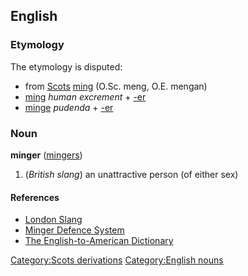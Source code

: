 == English ==
=== Etymology ===
The etymology is disputed:
* from [[w:Scots language|Scots]][[Category:Scots derivations]] [[ming]] (O.Sc. meng, O.E. mengan)
* [[ming]] ''human excrement'' + [[-er]]
* [[minge]] ''pudenda'' + [[-er]]

=== Noun ===
[[Category:English nouns]]
'''minger''' ([[mingers]])

#(''British slang'') an unattractive person (of either sex)

==== References ====
* [http://www.londonslang.com/db/m/ London Slang]
* [http://www.halfbakery.com/idea/Minger_20Defence_20System Minger Defence System]
* [http://www.clear-lake.com/Lakewood/Dictionary.htm The English-to-American Dictionary]